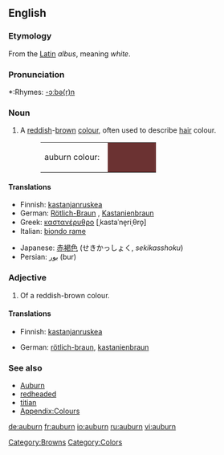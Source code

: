 {{wikipedia|Auburn (color)}}
==English==

===Etymology===
From the [[Latin]] ''albus'', meaning ''white''.

===Pronunciation===
*:Rhymes: [[Rhymes:English:-ɔːbə(r)n|-ɔːbə(r)n]]

===Noun===
{{en-noun|-}}

# {{colour}} A [[red]]dish-[[brown]] [[color|colour]], often used to describe [[hair]] colour.
#:<table><tr><td>auburn colour: &nbsp;</td><td bgcolor="#6B3232" width="80">&nbsp; </td></tr></table>

====Translations====
{{trans-top|colour}}
*Finnish: [[kastanjanruskea]]
*German: [[Rötlich-Braun]] {{n}}, [[Kastanienbraun]] {{n}}
*Greek: [[καστανέρυθρο]] [ˌkastaˈne̞riˌθro̞] {{n}}
*Italian: [[biondo rame]] {{m}}
{{trans-mid}}
*Japanese: [[赤褐色]] (せきかっしょく, ''sekikasshoku'')
*Persian: [[بور]] (bur)
{{trans-bottom}}

===Adjective===
{{en-adj}}

# Of a reddish-brown colour.

====Translations====
{{trans-top}}
*Finnish: [[kastanjanruskea]]
{{trans-mid}}
*German: [[rötlich-braun]], [[kastanienbraun]]
{{trans-bottom}}

===See also===
*[[Auburn]]
*[[redheaded]]
*[[titian]]
*[[Wiktionary_Appendix:Colours|Appendix:Colours]]

[[Category:Browns]]
[[Category:Colors]]

[[de:auburn]]
[[fr:auburn]]
[[io:auburn]]
[[ru:auburn]]
[[vi:auburn]]